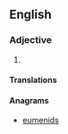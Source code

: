 ==English==

===Adjective===
{{en-adj|-}}

# {{alternative spelling of|seminude}}

====Translations====
{{trans-see|seminude}}

====Anagrams====
* [[eumenids#English|eumenids]]